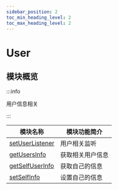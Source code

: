 ```yaml
---
sidebar_position: 2
toc_min_heading_level: 2
toc_max_heading_level: 2
---
```


# User

## 模块概览

:::info

用户信息相关

:::

| 模块名称                                                  | 模块功能简介     |
| --------------------------------------------------------- | ---------------- |
| [setUserListener](docs/sdks/Api/User/setUserListener.mdx) | 用户相关监听     |
| [getUsersInfo](docs/sdks/Api/User/getUsersInfo.mdx)       | 获取相关用户信息 |
| [getSelfUserInfo](docs/sdks/Api/User/getSelfUserInfo.mdx) | 获取自己的信息   |
| [setSelfInfo](docs/sdks/Api/User/setSelfInfo.mdx)         | 设置自己的信息   |
